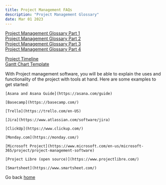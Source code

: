 ```yaml
---
title: Project Management FAQs
description: "Project Management Glossary"
date: Mar 01 2023
---
```

 
[Project Management Glossary Part 1](https://docs.google.com/document/d/100bNgK8Ly_30OjVzjRPkxBNle-zF92YtclgXCg_doGU/template/preview)  
[Project Management Glossary Part 2](https://docs.google.com/document/d/1NnRFDj6zKTWb4ZnCWlMt2lXh7wZoF9uj9RnJKP56s3A/template/preview)  
[Project Management Glossary Part 3](https://docs.google.com/document/d/101xnQbFiwhFMBgq5C72yXeJy8I21u_YMHxqrNKDEpRM/template/preview)  
[Project Management Glossary Part 4](https://docs.google.com/document/d/1694KcfCmGsjHo3IfC7dmXBhekbcs6ZKDOWXB3p1JCs8/template/preview)  

[Project Timeline](https://docs.google.com/spreadsheets/d/1dVpGMH7Xkp9ZlO4K-5Khwh_bn0w7_lMfW-C6KmCMuYk/edit#gid=)  
[Gantt Chart Template](https://docs.google.com/spreadsheets/d/10Lop5gquDYcQNHSIw-12coKVe3dK98eWBiwkHqvSknI/edit#gid=0)  


With Project management software, you will be able to explain the uses and functionality of the project with tools at hand. Here are some examples to get started:

    [Asana and Asana Guide](https://asana.com/guide) 

    [Basecamp](https://basecamp.com/) 

    [Trello](https://trello.com/en-US) 

    [Jira](https://www.atlassian.com/software/jira) 

    [ClickUp](https://www.clickup.com/) 

    [Monday.com](https://monday.com/) 

    [Microsoft Project](https://www.microsoft.com/en-us/microsoft-365/project/project-management-software) 
    
    [Project Libre (open source)](https://www.projectlibre.com/) 

    [Smartsheet](https://www.smartsheet.com/) 



    
Go back [home](/)    
 	


